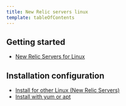 ```yaml
---
title: New Relic servers linux
template: tableOfContents
---
```


## Getting started

* [New Relic Servers for Linux](/docs/servers/new-relic-servers-linux/getting-started/new-relic-servers-linux)

## Installation configuration

* [Install for other Linux (New Relic Servers)](/docs/servers/new-relic-servers-linux/installation-configuration/install-other-linux-new-relic-servers)
* [Install with yum or apt](/docs/servers/new-relic-servers-linux/installation-configuration/install-ubuntu-debian-new-relic-servers)
